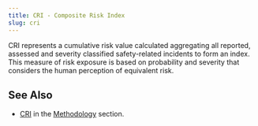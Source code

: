 ```yaml
---
title: CRI - Composite Risk Index 
slug: cri
---
```

  
  CRI represents a cumulative risk value calculated aggregating all reported, 
assessed and severity classified safety-related incidents to form an index. 
This measure of risk exposure is based on probability and severity that considers 
the human perception of equivalent risk.


## See Also

* [CRI](/methodology/cri-pi/) in the [Methodology](/methodology/) section.

